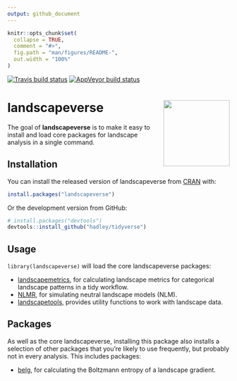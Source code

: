 ```yaml
---
output: github_document
---
```


<!-- README.md is generated from README.Rmd. Please edit that file -->

```r
knitr::opts_chunk$set(
  collapse = TRUE,
  comment = "#>",
  fig.path = "man/figures/README-",
  out.width = "100%"
)
```
[![Travis build status](https://travis-ci.org/r-spatialecology/landscapeverse.svg?branch=master)](https://travis-ci.org/r-spatialecology/landscapeverse)
[![AppVeyor build status](https://ci.appveyor.com/api/projects/status/github/r-spatialecology/landscapeverse?branch=master&svg=true)](https://ci.appveyor.com/project/r-spatialecology/landscapeverse)
<!-- [![lifecycle](https://img.shields.io/badge/lifecycle-maturing-blue.svg)](https://www.tidyverse.org/lifecycle/#maturing) -->

# landscapeverse <img src="man/figures/landscapeverse.png" align="right" width="150" />

The goal of **landscapeverse** is to make it easy to install and load core packages for landscape analysis in a single command.

## Installation

You can install the released version of landscapeverse from [CRAN](https://CRAN.R-project.org) with:

``` r
install.packages("landscapeverse")
```

Or the development version from GitHub:

```r
# install.packages("devtools")
devtools::install_github("hadley/tidyverse")
```

## Usage

`library(landscapeverse)` will load the core landscapeverse packages: 

* [landscapemetrics](https://r-spatialecology.github.io/landscapemetrics/), for calculating landscape metrics for categorical landscape patterns in a tidy workflow.
* [NLMR](https://ropensci.github.io/NLMR/), for simulating neutral landscape models (NLM).
* [landscapetools](https://ropensci.github.io/landscapetools/), provides utility functions to work with landscape data.

## Packages

As well as the core landscapeverse, installing this package also installs a selection of other packages that you’re likely to use frequently, but probably not in every analysis. 
This includes packages:

* [belg](https://r-spatialecology.github.io/belg/), for calculating the Boltzmann entropy of a landscape gradient.
